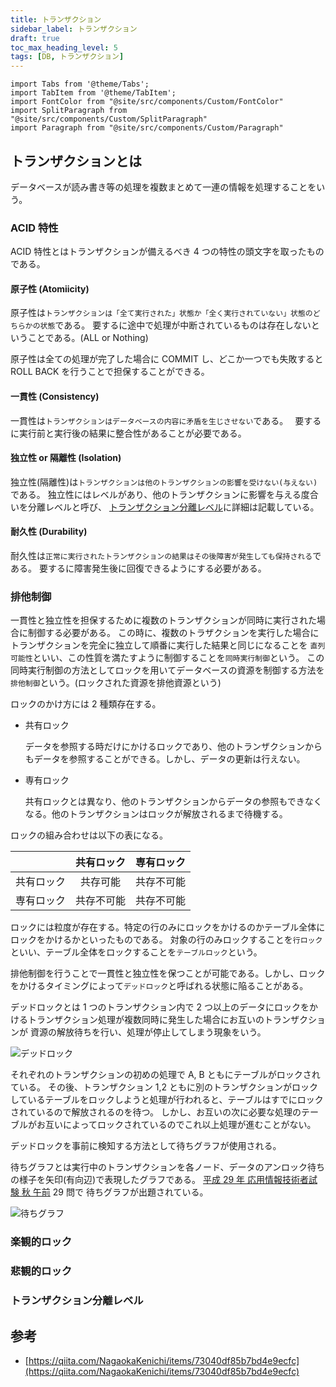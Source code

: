 ```yaml
---
title: トランザクション
sidebar_label: トランザクション
draft: true
toc_max_heading_level: 5
tags: [DB, トランザクション]
---
```


```mdx-code-block
import Tabs from '@theme/Tabs';
import TabItem from '@theme/TabItem';
import FontColor from "@site/src/components/Custom/FontColor"
import SplitParagraph from "@site/src/components/Custom/SplitParagraph"
import Paragraph from "@site/src/components/Custom/Paragraph"
```

## トランザクションとは

データベースが読み書き等の処理を複数まとめて一連の情報を処理することをいう。

### ACID 特性

ACID 特性とはトランザクションが備えるべき 4 つの特性の頭文字を取ったものである。

#### 原子性 (Atomiicity)

原子性は`トランザクションは「全て実行された」状態か「全く実行されていない」状態のどちらかの状態`である。
要するに途中で処理が中断されているものは存在しないということである。(ALL or Nothing)

原子性は全ての処理が完了した場合に COMMIT し、どこか一つでも失敗すると ROLL BACK を行うことで担保することができる。

#### 一貫性 (Consistency)

一貫性は`トランザクションはデータベースの内容に矛盾を生じさせない`である。　
要するに実行前と実行後の結果に整合性があることが必要である。

#### 独立性 or 隔離性 (Isolation)

独立性(隔離性)は`トランザクションは他のトランザクションの影響を受けない(与えない)`である。
独立性にはレベルがあり、他のトランザクションに影響を与える度合いを分離レベルと呼び、
[トランザクション分離レベル](#トランザクション分離レベル)に詳細は記載している。

#### 耐久性 (Durability)

耐久性は`正常に実行されたトランザクションの結果はその後障害が発生しても保持される`である。
要するに障害発生後に回復できるようにする必要がある。

### 排他制御

一貫性と独立性を担保するために複数のトランザクションが同時に実行された場合に制御する必要がある。
この時に、複数のトラザクションを実行した場合にトランザクションを完全に独立して順番に実行した結果と同じになることを
`直列可能性`といい、この性質を満たすように制御することを`同時実行制御`という。
この同時実行制御の方法としてロックを用いてデータベースの資源を制御する方法を`排他制御`という。(ロックされた資源を排他資源という)

ロックのかけ方には 2 種類存在する。

- 共有ロック

  データを参照する時だけにかけるロックであり、他のトランザクションからもデータを参照することができる。しかし、データの更新は行えない。

- 専有ロック

  共有ロックとは異なり、他のトランザクションからデータの参照もできなくなる。他のトランザクションはロックが解放されるまで待機する。

ロックの組み合わせは以下の表になる。

|            |                   共有ロック                   |                   専有ロック                   |
| :--------: | :--------------------------------------------: | :--------------------------------------------: |
| 共有ロック |  <FontColor color="red">共存可能</FontColor>   | <FontColor color="blue">共存不可能</FontColor> |
| 専有ロック | <FontColor color="blue">共存不可能</FontColor> | <FontColor color="blue">共存不可能</FontColor> |

ロックには粒度が存在する。特定の行のみにロックをかけるのかテーブル全体にロックをかけるかといったものである。
対象の行のみロックすることを`行ロック`といい、テーブル全体をロックすることを`テーブルロック`という。

排他制御を行うことで一貫性と独立性を保つことが可能である。しかし、ロックをかけるタイミングによって`デッドロック`と呼ばれる状態に陥ることがある。

デッドロックとは 1 つのトランザクション内で 2 つ以上のデータにロックをかけるトランザクション処理が複数同時に発生した場合にお互いのトランザクションが
資源の解放待ちを行い、処理が停止してしまう現象をいう。

![デッドロック](/img/svg/Database/transaction/transaction-1.drawio.svg "デッドロック")

それぞれのトランザクションの初めの処理で A, B ともにテーブルがロックされている。
その後、トランザクション 1,2 ともに別のトランザクションがロックしているテーブルをロックしようと処理が行われると、テーブルはすでにロックされているので解放されるのを待つ。
しかし、お互いの次に必要な処理のテーブルがお互いによってロックされているのでこれ以上処理が進むことがない。

デッドロックを事前に検知する方法として待ちグラフが使用される。

待ちグラフとは実行中のトランザクションを各ノード、データのアンロック待ちの様子を矢印(有向辺)で表現したグラフである。
[平成 29 年 応用情報技術者試験 秋 午前](https://www.jitec.ipa.go.jp/1_04hanni_sukiru/mondai_kaitou_2017h29_2/2017h29a_ap_am_qs.pdf) 29 問で
待ちグラフが出題されている。

![待ちグラフ](/img/png/Database/transaction/H29-1-2-29.png "待ちグラフ")

### 楽観的ロック

### 悲観的ロック

### トランザクション分離レベル

## 参考

- [https://qiita.com/NagaokaKenichi/items/73040df85b7bd4e9ecfc](https://qiita.com/NagaokaKenichi/items/73040df85b7bd4e9ecfc)
